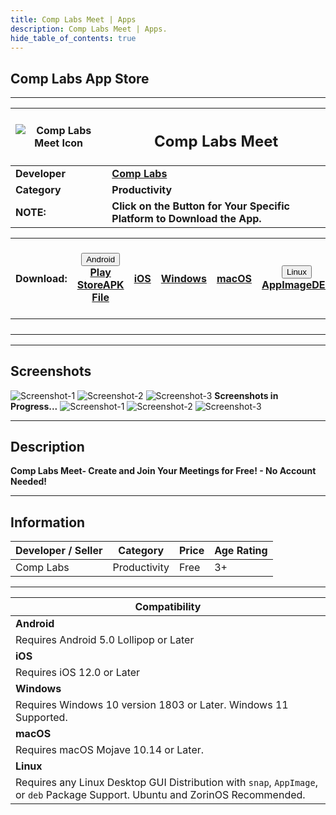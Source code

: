 ```yaml
---
title: Comp Labs Meet | Apps
description: Comp Labs Meet | Apps.
hide_table_of_contents: true
---
```



## Comp Labs App Store

---

| ![Comp Labs Meet Icon](/img/apps/comp-labs-meet/icon.png) | <h2>Comp Labs Meet</h2> |
|---|---|
| **Developer** | [**Comp Labs**](https://complabs.in/apps) |
| **Category** | **Productivity** |
| **NOTE:** | **Click on the Button for Your Specific Platform to Download the App.** |


| **Download:** 	| <div class="dropdown disabled"><button class="disabled button button--info"><i class="fa-brands fa-android"></i> Android <i class="fa-solid fa-caret-down"></i></button><div class="disabled dropdown-content"><a class="disabled" href="#">Play Store</a><a class="disabled" href="#">APK File</a></div></div> 	| <a href="#" target="_blank" rel="noopener noreferrer" class="button button--info disabled"><i class="fa-brands fa-app-store-ios"></i> iOS</a> 	| <a href="https://github.com/Comp-Labs/comp-labs-meet/releases/latest/download/comp-labs-meet.exe" target="_blank" rel="noopener noreferrer" class="button button--info"><i class="fa-brands fa-microsoft"></i> Windows</a> 	| <a href="https://github.com/Comp-Labs/comp-labs-meet/releases/latest/download/comp-labs-meet.dmg" target="_blank" rel="noopener noreferrer" class="button button--info"><i class="fa-brands fa-apple"></i> macOS</a> 	|  <div class="dropdown"><button class="button button--info"><i class="fa-brands fa-linux"></i> Linux <i class="fa-solid fa-caret-down"></i></button><div class="dropdown-content"><a href="https://github.com/Comp-Labs/comp-labs-meet/releases/latest/download/comp-labs-meet-x86_64.AppImage">AppImage</a><a href="https://github.com/Comp-Labs/comp-labs-meet/releases/latest/download/comp-labs-meet-amd64.deb">DEB</a></div></div>  | [![Get it from the Snap Store](https://snapcraft.io/static/images/badges/en/snap-store-black.svg)](https://snapcraft.io/comp-labs-meet) |
|:---:	|:---:	|:---:	|:---:	|:---:	|:---:	|:---:	|
|  |  |  |  |  |  |
|  |  |  |  |  |  |
|  |  |  |  |  |  |
|  |  |  |  |  |  |

---

## Screenshots

<Tabs className="unique-tabs">
  <TabItem value="Windows">
    <img src="/img/apps/comp-labs-meet/win-snap-1.jpg" alt="Screenshot-1"></img>
    <img src="/img/apps/comp-labs-meet/win-snap-2.jpg" alt="Screenshot-2"></img>
    <img src="/img/apps/comp-labs-meet/win-snap-3.jpg" alt="Screenshot-3"></img>
  </TabItem>
  <TabItem value="macOS (Monterey)">
    <b>Screenshots in Progress...</b>
  </TabItem>
  <TabItem value="Linux">
    <img src="/img/apps/comp-labs-meet/linux-snap-1.jpg" alt="Screenshot-1"></img>
    <img src="/img/apps/comp-labs-meet/linux-snap-2.jpg" alt="Screenshot-2"></img>
    <img src="/img/apps/comp-labs-meet/linux-snap-3.jpg" alt="Screenshot-3"></img>
  </TabItem>
</Tabs>

---

## Description

**Comp Labs Meet- Create and Join Your Meetings for Free! - No Account Needed!**

---

## Information

| Developer / Seller | Category | Price | Age Rating |
| --- | --- | --- | --- |
| Comp Labs | Productivity | Free | 3+ |

---

| **Compatibility** |
| --- |
| **Android** |
| Requires Android 5.0 Lollipop or Later |
| **iOS** |
| Requires iOS 12.0 or Later |
| **Windows** |
| Requires Windows 10 version 1803 or Later. Windows 11 Supported. |
| **macOS** |
| Requires macOS Mojave 10.14 or Later. |
| **Linux** |
| Requires any Linux Desktop GUI Distribution with `snap`, `AppImage`, or `deb` Package Support. Ubuntu and ZorinOS Recommended. |

